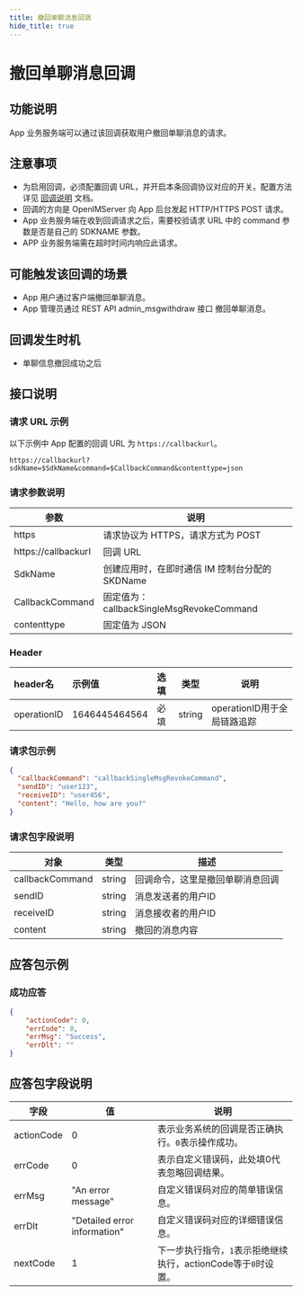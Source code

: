 ```yaml
---
title: 撤回单聊消息回调
hide_title: true
---
```


# 撤回单聊消息回调

## 功能说明
App 业务服务端可以通过该回调获取用户撤回单聊消息的请求。

## 注意事项
- 为启用回调，必须配置回调 URL，并开启本条回调协议对应的开关。配置方法详见 [回调说明](../introduction) 文档。
- 回调的方向是 OpenIMServer 向 App 后台发起 HTTP/HTTPS POST 请求。
- App 业务服务端在收到回调请求之后，需要校验请求 URL 中的 command 参数是否是自己的 SDKNAME 参数。
- APP 业务服务端需在超时时间内响应此请求。

## 可能触发该回调的场景
- App 用户通过客户端撤回单聊消息。
- App 管理员通过 REST API admin_msgwithdraw 接口 撤回单聊消息。


## 回调发生时机
- 单聊信息撤回成功之后

## 接口说明

### 请求 URL 示例
以下示例中 App 配置的回调 URL 为 `https://callbackurl`。
```plaintext
https://callbackurl?sdkName=$SdkName&command=$CallbackCommand&contenttype=json
```

### 请求参数说明

| 参数                 | 说明                                                   |
|-------------------- |------------------------------------------------------ |
| https               | 请求协议为 HTTPS，请求方式为 POST                      |
| https://callbackurl | 回调 URL                                               |
| SdkName             | 创建应用时，在即时通信 IM 控制台分配的 SKDName                                               |
| CallbackCommand     | 固定值为：callbackSingleMsgRevokeCommand                 |
| contenttype         | 固定值为 JSON                |

### Header
| header名     | 示例值           | 选填  | 类型     | 说明                  |
|:------------|:--------------|:----|--------|---------------------|
| operationID | 1646445464564 | 必填  | string | operationID用于全局链路追踪 |

### 请求包示例
```json
{
  "callbackCommand": "callbackSingleMsgRevokeCommand",
  "sendID": "user123",
  "receiveID": "user456",
  "content": "Hello, how are you?"
}
```

### 请求包字段说明

| 对象             | 类型   | 描述                                               |
|-----------------|--------|----------------------------------------------------|
| callbackCommand | string | 回调命令，这里是撤回单聊消息回调                  |
| sendID          | string | 消息发送者的用户ID                                     |
| receiveID       | string | 消息接收者的用户ID                                     |
| content         | string | 撤回的消息内容                                         |


## 应答包示例

### 成功应答

```json
{
    "actionCode": 0,
    "errCode": 0,
    "errMsg": "Success",
    "errDlt": ""
}
```



## 应答包字段说明
| 字段         | 值                           | 说明                                       |
|-------------|------------------------------|------------------------------------------|
| actionCode  | 0                            | 表示业务系统的回调是否正确执行。`0`表示操作成功。     |
| errCode     | 0                            | 表示自定义错误码，此处填0代表忽略回调结果。|
| errMsg      | "An error message"           | 自定义错误码对应的简单错误信息。|
| errDlt      | "Detailed error information" | 自定义错误码对应的详细错误信息。|
| nextCode    | 1                            | 下一步执行指令，`1`表示拒绝继续执行，actionCode等于`0`时设置。|



